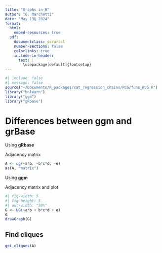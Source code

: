 ```yaml
---
title: "Graphs in R"
author: "G. Marchetti"
date: "May 13§ 2024"
format: 
  html:
    embed-resources: true
  pdf:
    documentclass: scrartcl
    number-sections: false
    colorlinks: true
    include-in-header: 
      text: | 
        \usepackage[default]{fontsetup} 
---
```


```{=tex}
\DeclareMathAlphabet{\mathcal}{OMS}{cmsy}{m}{n}
\setmathfont{NewCMMath-Regular.otf}
\newcommand{\ci}{\hspace{0.1em}\perp\hspace{-0.95em}\perp\, }
\renewcommand{\b}[1]{\boldsymbol{#1}}
```
```r
#| include: false
#| message: false
source("~/Documents/R_packages/cat_regression_chains/RCG/funs_RCG.R")
library("bnlearn") 
library("ggm")
library("gRbase")
```

# Differences between **ggm** and **grBase**

Using **gRbase**

Adjacency matrix
```r
A <- ug(~a*b, ~b*c*d, ~e) 
as(A, "matrix") 
```

Using **ggm**

Adjacency matrix and plot
```r
#| fig-width: 5
#| fig-height: 5
#| out-width: "50%" 
G <- UG(~a*b + b*c*d + e)
G
drawGraph(G)
```

## Find cliques
```r
get_cliques(A)
```